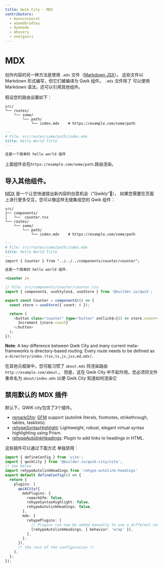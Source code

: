```yaml
---
title: Qwik City - MDX
contributors:
  - manucorporat
  - adamdbradley
  - Oyemade
  - mhevery
  - nnelgxorz
---
```


# MDX

创作内容的另一种方法是使用 `.mdx` 文件（[Markdown JSX](https://mdxjs.com/)）。
这些文件以 Markdown 形式编写，但它们被编译为 Qwik 组件。
`.mdx` 文件除了 可以使用Markdown 语法，还可以引用其他组件。

假设您的路由设置如下：

```
src/
└── routes/
    └── some/
        └── path/
            └── index.mdx    # https://example.com/some/path
```

```Markdown
---
# File: src/routes/some/path/index.mdx
title: Hello World Title
---

这是一个简单的 hello world 组件

```

上面组件会在`https://example.com/some/path` 路由渲染。

## 导入其他组件。

[MDX](https://mdxjs.com/) 是一个让您快速提出新内容的创意机会（“Qwikly”🙂），
如果您需要在页面上进行更多交互，您可以像这样无缝集成您的 Qwik 组件：

```
src/
├── components/
│   └──  counter.tsx
└── routes/
    └── some/
        └── path/
            └── index.mdx    # https://example.com/some/path
```

```Markdown
---
# File: src/routes/some/path/index.mdx
title: Hello World Title
---
import { Counter } from "../../../components/counter/counter";

这是一个简单的 hello world 组件.

<Counter />

```

```typescript
// File: src/components/counter/counter.tsx
import { component$, useStyles$, useStore } from '@builder.io/qwik';

export const Counter = component$(() => {
  const store = useStore({ count: 0 });

  return (
    <button class="counter" type="button" onClick$={() => store.count++}>
      Increment {store.count}
    </button>
  );
});
```

**Note**: A key difference between Qwik City and many current meta-frameworks is directory-based routing. Every route needs to be defined as `a-directory/index.(tsx,ts,js,jsx,md,mdx)`.

在其他元框架中，您可能习惯了 `about.mdx` 将渲染路由 `http://example.com/about` 。
但是，这在 Qwik City 中不起作用。您必须将文件重命名为 `about/index.mdx` 以便 Qwik City 知道如何渲染它

## 禁用默认的 MDX 插件

默认下，QWIK city包含了3个插件。

- [remarkGfm](https://github.com/remarkjs/remark-gfm): [GFM](https://github.github.com/gfm/) support (autolink literals, footnotes, strikethrough, tables, tasklists).
- [rehypeSyntaxHighlight](https://github.com/wooorm/refractor): Lightweight, robust, elegant virtual syntax highlighting using Prism.
- [rehypeAutolinkHeadings](https://github.com/rehypejs/rehype-autolink-headings): Plugin to add links to headings in HTML.

这些插件可以通过下面方式 单独禁用：

```typescript
import { defineConfig } from 'vite';
import { qwikCity } from '@builder.io/qwik-city/vite';
// See below
import rehypeAutolinkHeadings from 'rehype-autolink-headings'
export default defineConfig(() => {
  return {
    plugins: [
      qwikCity({
        mdxPlugins: {
          remarkGfm: false,
          rehypeSyntaxHighlight: false,
          rehypeAutolinkHeadings: false,
        },
        mdx: {
          rehypePlugins: [
            // Plugins can now be added manually to use a different configuration
            [rehypeAutolinkHeadings, { behavior: 'wrap' }],
          ],
        },
      }),
      /* the rest of the configuration */
    ],
  };
});
```
